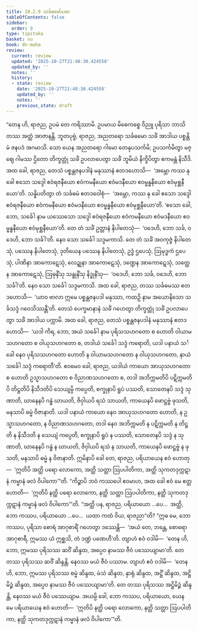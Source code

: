 ```yaml
---
title: 10.2.9 သင်္ခဓမော်ပမာ
tableOfContents: false
sidebar:
  order: 9
type: tipitaka
basket: su
book: dn-maha
review:
  current: review
  updated: '2025-10-27T21:48:30.424558'
  updated_by: ''
  notes: ''
  history:
  - state: review
    date: '2025-10-27T21:48:30.424558'
    updated_by: ''
    notes: ''
    previous_state: draft
---
```



<ReviewStatus review={frontmatter.review} showDetails={true} />

<HypothesisAnnotation frontmatter={frontmatter} />

<DynamicBreadcrumb />

<Division number="426" book="dn-maha" e="ch" v="7" p="268">

<Paragraph number="1114" book="dn-maha">
“တေန ဟိ, ရာဇည, ဥပမံ တေ ကရိဿာမိ. ဥပမာယ မိဓေကစ္စေ ဝိညူ ပုရိသာ ဘာသိတဿ အတ္ထံ အာဇာနန္တိ. ဘူတပုဗ္ဗံ, ရာဇည, အညတရော သင်္ခဓမော သင်္ခံ အာဒါယ ပစ္စန္တိမံ ဇနပဒံ အဂမာသိ. သော ယေန အညတရော ဂါမော တေနုပသင်္ကမိ; ဥပသင်္ကမိတွာ မဇ္ဈေ ဂါမဿ ဌိတော တိက္ခတ္တုံ သင်္ခံ ဥပလာပေတွာ သင်္ခံ ဘူမိယံ နိက္ခိပိတွာ ဧကမန္တံ နိသီဒိ. အထ ခေါ, ရာဇည, တေသံ ပစ္စန္တဇနပဒါနံ မနုဿာနံ ဧတဒဟောသိ—  ‘အမ္ဘော ကဿ နု ခေါ ဧသော သဒ္ဒေါ ဧဝံရဇနီယော ဧဝံကမနီယော ဧဝံမဒနီယော ဧဝမ္ဗန္ဓနီယော ဧဝံမုစ္ဆနီယော’တိ. သန္နိပတိတွာ တံ သင်္ခဓမံ ဧတဒဝေါစုံ—  ‘အမ္ဘော, ကဿ နု ခေါ ဧသော သဒ္ဒေါ ဧဝံရဇနီယော ဧဝံကမနီယော ဧဝံမဒနီယော ဧဝမ္ဗန္ဓနီယော ဧဝံမုစ္ဆနီယော’တိ. ‘ဧသော ခေါ, ဘော, သင်္ခေါ နာမ ယဿေသော သဒ္ဒေါ ဧဝံရဇနီယော ဧဝံကမနီယော ဧဝံမဒနီယော ဧဝမ္ဗန္ဓနီယော ဧဝံမုစ္ဆနီယော’တိ. တေ တံ သင်္ခံ ဥတ္တာနံ နိပါတေသုံ—  ‘ဝဒေဟိ, ဘော သင်္ခ, ဝဒေဟိ, ဘော သင်္ခါ’တိ. နေဝ သော သင်္ခေါ သဒ္ဒမကာသိ. တေ တံ သင်္ခံ အဝကုဇ္ဇံ နိပါတေသုံ, ပဿေန နိပါတေသုံ, ဒုတိယေန ပဿေန နိပါတေသုံ, ဥဒ္ဓံ ဌပေသုံ, ဩမုဒ္ဓကံ ဌပေသုံ, ပါဏိနာ အာကောဋေသုံ, လေဍ္ဍုနာ အာကောဋေသုံ, ဒဏ္ဍေန အာကောဋေသုံ, သတ္ထေန အာကောဋေသုံ, ဩဓုနိံသု သန္ဓုနိံသု နိဒ္ဓုနိံသု—  ‘ဝဒေဟိ, ဘော သင်္ခ, ဝဒေဟိ, ဘော သင်္ခါ’တိ. နေဝ သော သင်္ခေါ သဒ္ဒမကာသိ.
</Paragraph>

<Paragraph number="1115" book="dn-maha">
အထ ခေါ, ရာဇည, တဿ သင်္ခဓမဿ ဧတဒဟောသိ—  ‘ယာဝ ဗာလာ ဣမေ ပစ္စန္တဇနပဒါ မနုဿာ, ကထဉှိ နာမ အယောနိသော သင်္ခသဒ္ဒံ ဂဝေသိဿန္တီ’တိ. တေသံ ပေက္ခမာနာနံ သင်္ခံ ဂဟေတွာ တိက္ခတ္တုံ သင်္ခံ ဥပလာပေတွာ သင်္ခံ အာဒါယ ပက္ကာမိ. အထ ခေါ, ရာဇည, တေသံ ပစ္စန္တဇနပဒါနံ မနုဿာနံ ဧတဒဟောသိ—  ‘ယဒါ ကိရ, ဘော, အယံ သင်္ခေါ နာမ ပုရိသသဟဂတော စ ဟောတိ ဝါယာမသဟဂတော စ ဝါယုသဟဂတော စ, တဒါယံ သင်္ခေါ သဒ္ဒံ ကရောတိ, ယဒါ ပနာယံ သင်္ခေါ နေဝ ပုရိသသဟဂတော ဟောတိ န ဝါယာမသဟဂတော န ဝါယုသဟဂတော, နာယံ သင်္ခေါ သဒ္ဒံ ကရောတီ’တိ. ဧဝမေဝ ခေါ, ရာဇည, ယဒါယံ ကာယော အာယုသဟဂတော စ ဟောတိ ဥသ္မာသဟဂတော စ ဝိညာဏသဟဂတော စ, တဒါ အဘိက္ကမတိပိ ပဋိက္ကမတိပိ တိဋ္ဌတိပိ နိသီဒတိပိ သေယျမ္ပိ ကပ္ပေတိ, စက္ခုနာပိ ရူပံ ပဿတိ, သောတေနပိ သဒ္ဒံ သုဏာတိ, ဃာနေနပိ ဂန္ဓံ ဃာယတိ, ဇိဝှါယပိ ရသံ သာယတိ, ကာယေနပိ ဖောဋ္ဌဗ္ဗံ ဖုသတိ, မနသာပိ ဓမ္မံ ဝိဇာနာတိ. ယဒါ ပနာယံ ကာယော နေဝ အာယုသဟဂတော ဟောတိ, န ဥသ္မာသဟဂတော, န ဝိညာဏသဟဂတော, တဒါ နေဝ အဘိက္ကမတိ န ပဋိက္ကမတိ န တိဋ္ဌတိ န နိသီဒတိ န သေယျံ ကပ္ပေတိ, စက္ခုနာပိ ရူပံ န ပဿတိ, သောတေနပိ သဒ္ဒံ န သုဏာတိ, ဃာနေနပိ ဂန္ဓံ န ဃာယတိ, ဇိဝှါယပိ ရသံ န သာယတိ, ကာယေနပိ ဖောဋ္ဌဗ္ဗံ န ဖုသတိ, မနသာပိ ဓမ္မံ န ဝိဇာနာတိ. ဣမိနာပိ ခေါ တေ, ရာဇည, ပရိယာယေန ဧဝံ ဟောတု—  ‘ဣတိပိ အတ္ထိ ပရော လောကော, အတ္ထိ သတ္တာ ဩပပါတိကာ, အတ္ထိ သုကတဒုက္ကဋာနံ ကမ္မာနံ ဖလံ ဝိပါကော’”တိ.
</Paragraph>

</Division>
<Division number="427" book="dn-maha" e="ch" v="7" p="269">

<Paragraph number="1116" book="dn-maha">
“ကိဉ္စာပိ ဘဝံ ကဿပေါ ဧဝမာဟ, အထ ခေါ ဧဝံ မေ ဧတ္ထ ဟောတိ—  ‘ဣတိပိ နတ္ထိ ပရော လောကော, နတ္ထိ သတ္တာ ဩပပါတိကာ, နတ္ထိ သုကတဒုက္ကဋာနံ ကမ္မာနံ ဖလံ ဝိပါကော’”တိ. “အတ္ထိ ပန, ရာဇည, ပရိယာယော …ပေ…  အတ္ထိ, ဘော ကဿပ, ပရိယာယော …ပေ…  ယထာ ကထံ ဝိယ, ရာဇညာ”တိ? “ဣဓ မေ, ဘော ကဿပ, ပုရိသာ စောရံ အာဂုစာရိံ ဂဟေတွာ ဒဿေန္တိ—  ‘အယံ တေ, ဘန္တေ, စောရော အာဂုစာရီ, ဣမဿ ယံ ဣစ္ဆသိ, တံ ဒဏ္ဍံ ပဏေဟီ’တိ. တျာဟံ ဧဝံ ဝဒါမိ—  ‘တေန ဟိ, ဘော, ဣမဿ ပုရိသဿ ဆဝိံ ဆိန္ဒထ, အပ္ပေဝ နာမဿ ဇီဝံ ပဿေယျာမာ’တိ. တေ တဿ ပုရိသဿ ဆဝိံ ဆိန္ဒန္တိ. နေဝဿ မယံ ဇီဝံ ပဿာမ. တျာဟံ ဧဝံ ဝဒါမိ—  ‘တေန ဟိ, ဘော, ဣမဿ ပုရိသဿ စမ္မံ ဆိန္ဒထ, မံသံ ဆိန္ဒထ, နှာရုံ ဆိန္ဒထ, အဋ္ဌိံ ဆိန္ဒထ, အဋ္ဌိမိဉ္ဇံ ဆိန္ဒထ, အပ္ပေဝ နာမဿ ဇီဝံ ပဿေယျာမာ’တိ. တေ တဿ ပုရိသဿ အဋ္ဌိမိဉ္ဇံ ဆိန္ဒန္တိ, နေဝဿ မယံ ဇီဝံ ပဿေယျာမ. အယမ္ပိ ခေါ, ဘော ကဿပ, ပရိယာယော, ယေန မေ ပရိယာယေန ဧဝံ ဟောတိ—  ‘ဣတိပိ နတ္ထိ ပရော လောကော, နတ္ထိ သတ္တာ ဩပပါတိကာ, နတ္ထိ သုကတဒုက္ကဋာနံ ကမ္မာနံ ဖလံ ဝိပါကော’”တိ.
</Paragraph>
</Division>